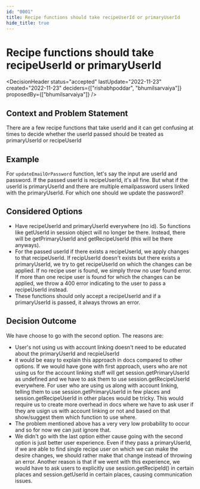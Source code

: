 ```yaml
---
id: "0001"
title: Recipe functions should take recipeUserId or primaryUserId
hide_title: true
---
```



# Recipe functions should take recipeUserId or primaryUserId

<DecisionHeader status="accepted" lastUpdate="2022-11-23" created="2022-11-23" deciders={["rishabhpoddar", "bhumilsarvaiya"]} proposedBy={["bhumilsarvaiya"]} />

## Context and Problem Statement

There are a few recipe functions that take userId and it can get confusing at times to decide whether the userId passed should be treated as primaryUserId or recipeUserId

## Example

For `updateEmailOrPassword` function, let's say the input are userId and password. If the passed userId is recipeUserId, it's all fine. But what if the userId is primaryUserId and there are multiple emailpassword users linked with the primaryUserId. For which one should we update the password?

## Considered Options

* Have recipeUserId and primaryUserId everywhere (no id). So functions like getUserId in session object will no longer be there. Instead, there will be getPrimaryUserId and getRecipeUserId (this will be there anyways).
* For the passed userId if there exists a recipeUserId, we apply changes to that recipeUserId. If recipUserId doesn't exists but there exists a primaryUserId, we try to get recipeUserId on which the changes can be applied. If no recipe user is found, we simply throw no user found error. If more than one recipe user is found for which the changes can be applied, we throw a 400 error indicating to the user to pass a recipeUserId instead.
* These functions should only accept a recipeUserId and if a primaryUserId is passed, it always throws an error.

## Decision Outcome

We have choose to go with the second option. The reasons are:
- User's not using us with account linking doesn't need to be educated about the primaryUserId and recpieUserId
- it would be easy to explain this approach in docs compared to other options. If we would have gone with first approach, users who are not using us for the account linking stuff will get session.getPrimaryUserId as undefined and we have to ask them to use session.getRecipeUserId everywhere. For user who are using us along with account linking, telling them to use session.getPrimaryUserId in few places and session.getRecipeUserId in other places would be tricky. This would require us to create more overhead in docs where we have to ask user if they are usign us with account linking or not and based on that show/suggest them which function to use where.
- The problem mentioned above has a very very low probability to occur and so for now we can just ignore that.
- We didn't go with the last option either cause going with the second option is just better user experience. Even if they pass a primaryUserId, if we are able to find single recipe user on which we can make the desire changes, we should rather make that change instead of throwing an error. Another reason is that if we went with this experience, we would have to ask users to explicitly use session.getRecipeId() in certain places and session.getUserId in certain places, causing communication issues.